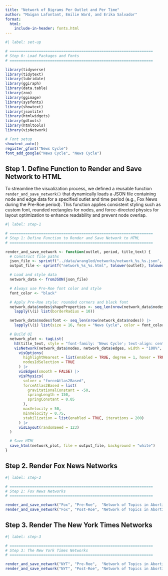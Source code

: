 ```yaml
---
title: "Network of Bigrams Per Outlet and Per Time"
author: "Maigan Lafontant, Emilie Ward, and Erika Salvador"
format:
  html:
    include-in-header: fonts.html
---
```


```r
#| label: set-up

# ================================================================
# Step 0: Load Packages and Fonts
# ================================================================

library(tidyverse)
library(tidytext)
library(lubridate)
library(ggiraph)
library(data.table)
library(zoo)
library(ggimage)
library(sysfonts)
library(showtext)
library(jsonlite)
library(htmlwidgets)
library(gdtools)
library(htmltools)
library(visNetwork)

# Font setup
showtext_auto()
register_gfont("News Cycle")
font_add_google("News Cycle", "News Cycle")  
```

## Step 1. Define Function to Render and Save Network to HTML

To streamline the visualization process, we defined a reusable function `render_and_save_network()` that dynamically loads a JSON file containing node and edge data for a specified outlet and time period (e.g., Fox News during the Pre-Roe period). This function applies consistent styling such as custom font, rounded rectangles for nodes, and force-directed physics for layout optimization to enhance readability and prevent node overlap.

```r
#| label: step-1

# ================================================================
# Step 1: Define Function to Render and Save Network to HTML
# ================================================================

render_and_save_network <- function(outlet, period, title_text) {
  # Construct file paths
  json_file <- sprintf("../data/wrangled/networks/network_%s_%s.json", tolower(outlet), tolower(gsub("-", "", period)))
  output_file <- sprintf("network_%s_%s.html", tolower(outlet), tolower(gsub("-", "", period)))

  # Load and style data
  network_data <- fromJSON(json_file)

  # Always use Pre-Roe font color and style
  font_color <- "black"

  # Apply Pre-Roe style: rounded corners and black font
  network_data$nodes$shapeProperties <- seq_len(nrow(network_data$nodes)) |> 
    lapply(\(i) list(borderRadius = 10))

  network_data$nodes$font <- seq_len(nrow(network_data$nodes)) |> 
    lapply(\(i) list(size = 16, face = "News Cycle", color = font_color, multi = "html"))

  # Build UI
  network_plot <- tagList(
    h3(title_text, style = "font-family: 'News Cycle'; text-align: center; margin-bottom: 25px;"),
    visNetwork(network_data$nodes, network_data$edges, width = "100%", height = "800px") |>
      visOptions(
        highlightNearest = list(enabled = TRUE, degree = 1, hover = TRUE),
        nodesIdSelection = TRUE
      ) |>
      visEdges(smooth = FALSE) |>
      visPhysics(
        solver = "forceAtlas2Based",
        forceAtlas2Based = list(
          gravitationalConstant = -50,
          springLength = 150,
          springConstant = 0.05
        ),
        maxVelocity = 50,
        minVelocity = 0.75,
        stabilization = list(enabled = TRUE, iterations = 200)
      ) |>
      visLayout(randomSeed = 123)
  )

  # Save HTML
  save_html(network_plot, file = output_file, background = "white")
}
```

## Step 2. Render Fox News Networks

```r
#| label: step-2

# ================================================================
# Step 2: Fox News Networks
# ================================================================

render_and_save_network("Fox", "Pre-Roe",  "Network of Topics in Abortion Articles for Fox News (Pre-Roe)")
render_and_save_network("Fox", "Post-Roe", "Network of Topics in Abortion Articles for Fox News (Post-Roe)")
```

## Step 3. Render The New York Times Networks

```r
#| label: step-3

# ================================================================
# Step 3: The New York Times Networks
# ================================================================

render_and_save_network("NYT", "Pre-Roe",  "Network of Topics in Abortion Articles for New York Times (Pre-Roe)")
render_and_save_network("NYT", "Post-Roe", "Network of Topics in Abortion Articles for New York Times (Post-Roe)")
```
